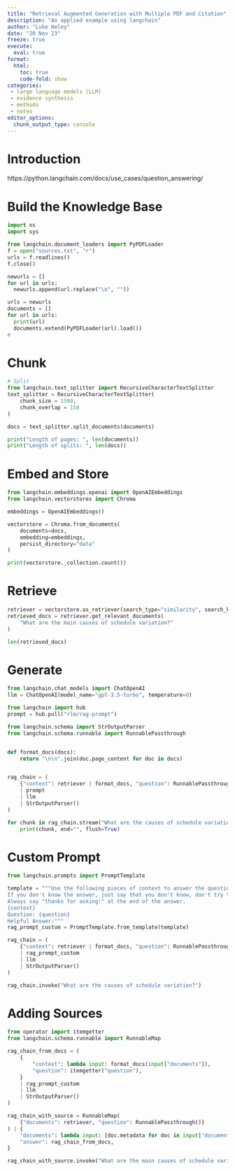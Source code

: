 ```yaml
---
title: "Retrieval Augmented Generation with Multiple PDF and Citation"
description: "An applied example using langchain"
author: "Luke Heley"
date: "20 Nov 23"
freeze: true
execute:
  eval: true
format:
  html:
    toc: true
    code-fold: show
categories:
 - large language models (LLM)
 - evidence synthesis
 - methods
 - notes
editor_options:
  chunk_output_type: console
---
```


# Introduction

https://python.langchain.com/docs/use_cases/question_answering/

# Build the Knowledge Base

```python

import os
import sys

from langchain.document_loaders import PyPDFLoader
f = open("sources.txt", "r")
urls = f.readlines()
f.close()

newurls = []
for url in urls:
  newurls.append(url.replace("\n", ""))

urls = newurls
documents = []
for url in urls:
  print(url)
  documents.extend(PyPDFLoader(url).load())
#

```

# Chunk

```python
# Split
from langchain.text_splitter import RecursiveCharacterTextSplitter
text_splitter = RecursiveCharacterTextSplitter(
    chunk_size = 1500,
    chunk_overlap = 150
)

docs = text_splitter.split_documents(documents)

print("Length of pages: ", len(documents))
print("Length of splits: ", len(docs))
```

# Embed and Store

```python
from langchain.embeddings.openai import OpenAIEmbeddings
from langchain.vectorstores import Chroma

embeddings = OpenAIEmbeddings()

vectorstore = Chroma.from_documents(
    documents=docs,
    embedding=embeddings,
    persist_directory="data"
)

print(vectorstore._collection.count()) 
```

# Retrieve

```python
retriever = vectorstore.as_retriever(search_type="similarity", search_kwargs={"k": 10})
retrieved_docs = retriever.get_relevant_documents(
    "What are the main causes of schedule variation?"
)

len(retrieved_docs)
```

# Generate

```python
from langchain.chat_models import ChatOpenAI
llm = ChatOpenAI(model_name="gpt-3.5-turbo", temperature=0)

from langchain import hub
prompt = hub.pull("rlm/rag-prompt")

from langchain.schema import StrOutputParser
from langchain.schema.runnable import RunnablePassthrough


def format_docs(docs):
    return "\n\n".join(doc.page_content for doc in docs)


rag_chain = (
    {"context": retriever | format_docs, "question": RunnablePassthrough()}
    | prompt
    | llm
    | StrOutputParser()
)

for chunk in rag_chain.stream("What are the causes of schedule variation?"):
    print(chunk, end="", flush=True)

```

# Custom Prompt

```python
from langchain.prompts import PromptTemplate

template = """Use the following pieces of context to answer the question at the end. 
If you don't know the answer, just say that you don't know, don't try to make up an answer. 
Always say "thanks for asking!" at the end of the answer. 
{context}
Question: {question}
Helpful Answer:"""
rag_prompt_custom = PromptTemplate.from_template(template)

rag_chain = (
    {"context": retriever | format_docs, "question": RunnablePassthrough()}
    | rag_prompt_custom
    | llm
    | StrOutputParser()
)

rag_chain.invoke("What are the causes of schedule variation?")

```

# Adding Sources

```python
from operator import itemgetter
from langchain.schema.runnable import RunnableMap

rag_chain_from_docs = (
    {
        "context": lambda input: format_docs(input["documents"]),
        "question": itemgetter("question"),
    }
    | rag_prompt_custom
    | llm
    | StrOutputParser()
)

rag_chain_with_source = RunnableMap(
    {"documents": retriever, "question": RunnablePassthrough()}
) | {
    "documents": lambda input: [doc.metadata for doc in input["documents"]],
    "answer": rag_chain_from_docs,
}

rag_chain_with_source.invoke("What are the main causes of schedule variation in MOD?")


```
